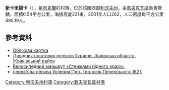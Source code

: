 

{{coord|50|11|40|N|23|47|41|E|scale:30000|display=title}}

'''新卡米揚卡'''（{{lang-uk|Нова Кам'янка}}），是[[烏克蘭|烏克蘭]]的村落，位於該國西部[[利沃夫州|利沃夫州]]，由[[若夫克瓦區|若夫克瓦區]]負責管轄，面積0.54平方公里，海拔高度221米，2001年人口262，人口密度每平方公里485.19人。

==參考資料==
*[https://web.archive.org/web/20140102193529/http://w1.c1.rada.gov.ua/pls/z7502/A005?rf7571=19850 Облікова картка]
*[http://www.uaidx.com/13/280/index Довідник поштових індексів України. Львівська область. Жовківський район] {{Wayback|url=http://www.uaidx.com/13/280/index |date=20161003171007 }}
* [http://www.szlak.jpartsystem.pl/?g=ua&o=13&fl=ua& Велосипедний маршрут «Стежками рідного краю».]{{dead link|date=2018年3月 |bot=InternetArchiveBot |fix-attempted=yes }}
* [https://web.archive.org/web/20120821073109/http://decerkva.org.ua/2zhovkN.html дерев'яна церква Успення Прп. Теодосія Печерського 1627.]

{{DEFAULTSORT:Нова Кам'янка}}
[[Category:利沃夫州村落|Category:利沃夫州村落]]
[[Category:若夫克瓦區村落|Category:若夫克瓦區村落]]


{{Lviv-geo-stub}}